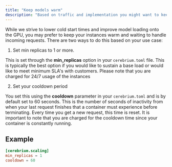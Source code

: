 ```yaml
---
title: "Keep models warm"
description: "Based on traffic and implementation you might want to keep instances running"
---
```


While we strive to lower cold start times and improve model loading onto the GPU, you may prefer to keep your instances warm and waiting to handle incoming requests.
There are two ways to do this based on your use case:

1. Set min replicas to 1 or more.

This is set through the **min_replicas** option in your `cerebrium.toml` file. This is typically the best option if you would like to sustain a base load or would like
to meet minimum SLA's with customers. Please note that you are charged for 24/7 usage of the instances

2. Set your cooldown period

You set this using the **cooldown** parameter in your `cerebrium.toml` and is by default set to 60 seconds. This is the number of seconds of inactivity from when your last
request finishes that a container must experience before terminating. Every time you get a new request, this time is reset. It is important to note that you are charged
for the cooldown time since your container is constantly running.

## Example

```toml
[cerebrium.scaling]
min_replicas = 1
cooldown = 60
```
